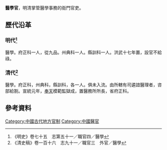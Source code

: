 {{copyedit|time=2014-05-10T07:16:31+00:00}}
'''醫學官'''，明清掌管醫學事務的衙門官吏。
== 歷代沿革 ==
=== 明代<ref>《明史》卷七十五　志第五十一／職官四／醫學</ref> ===
醫學。府正科一人，從九品。州典科一人。縣訓科一人。洪武十七年置，設官不給祿。
=== 清代<ref>《清史稿》卷一百十六　志九十一／職官三　外官／醫學</ref> ===
醫學。府正科，州典科，縣訓科，各一人。俱未入流。由所轄有司遴諳醫理者，咨部給劄。宣統元年，[[奉天|奉天]]模範監獄成，置醫務所所長，省府正科。
==參考資料==
{{reflist}}
[[Category:中國古代地方官制|Category:中國古代地方官制]]
[[Category:中國醫官|Category:中國醫官]]